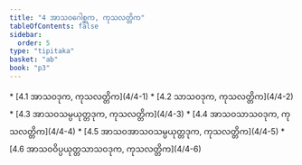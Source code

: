 ```yaml
---
title: "4 အာသဝဂေါစ္ဆက, ကုသလတ္တိက"
tableOfContents: false
sidebar:
  order: 5
type: "tipitaka"
basket: "ab"
book: "p3"
---
```



<DynamicBreadcrumb />



<TableOfContents book="p3" section="4">
* [4.1 အာသဝဒုက, ကုသလတ္တိက](4/4-1)
* [4.2 သာသဝဒုက, ကုသလတ္တိက](4/4-2)
* [4.3 အာသဝသမ္ပယုတ္တဒုက, ကုသလတ္တိက](4/4-3)
* [4.4 အာသဝသာသဝဒုက, ကုသလတ္တိက](4/4-4)
* [4.5 အာသဝအာသဝသမ္ပယုတ္တဒုက, ကုသလတ္တိက](4/4-5)
* [4.6 အာသဝဝိပ္ပယုတ္တသာသဝဒုက, ကုသလတ္တိက](4/4-6)
</TableOfContents>